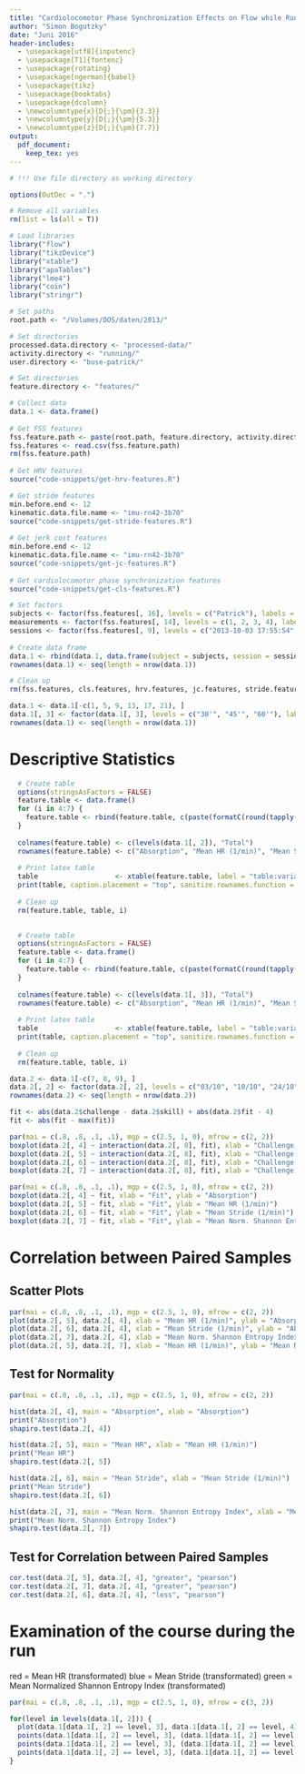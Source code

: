 ```yaml
---
title: "Cardiolocomotor Phase Synchronization Effects on Flow while Running"
author: "Simon Bogutzky"
date: "Juni 2016"
header-includes:
  - \usepackage[utf8]{inputenc} 
  - \usepackage[T1]{fontenc}
  - \usepackage{rotating}
  - \usepackage[ngerman]{babel}
  - \usepackage{tikz}
  - \usepackage{booktabs} 
  - \usepackage{dcolumn}
  - \newcolumntype{x}{D{;}{\pm}{3.3}} 
  - \newcolumntype{y}{D{;}{\pm}{5.3}}
  - \newcolumntype{z}{D{;}{\pm}{7.7}}
output: 
  pdf_document: 
    keep_tex: yes
---
```


```r
# !!! Use file directory as working directory 

options(OutDec = ".")

# Remove all variables
rm(list = ls(all = T))

# Load libraries
library("flow")
library("tikzDevice")
library("xtable")
library("apaTables")
library("lme4") 
library("coin")
library("stringr")

# Set paths
root.path <- "/Volumes/DOS/daten/2013/"

# Set directories
processed.data.directory <- "processed-data/"
activity.directory <- "running/"
user.directory <- "buse-patrick/"

```

```r

# Set directories
feature.directory <- "features/"

# Collect data
data.1 <- data.frame()
    
# Get FSS features
fss.feature.path <- paste(root.path, feature.directory, activity.directory, user.directory, "fss-features.csv", sep = "")
fss.features <- read.csv(fss.feature.path)
rm(fss.feature.path)
    
# Get HRV features
source("code-snippets/get-hrv-features.R")

# Get stride features
min.before.end <- 12
kinematic.data.file.name <- "imu-rn42-3b70"
source("code-snippets/get-stride-features.R")
    
# Get jerk cost features
min.before.end <- 12
kinematic.data.file.name <- "imu-rn42-3b70"
source("code-snippets/get-jc-features.R")
    
# Get cardiolocomotor phase synchronization features
source("code-snippets/get-cls-features.R") 

# Set factors
subjects <- factor(fss.features[, 16], levels = c("Patrick"), labels = c("Male"))
measurements <- factor(fss.features[, 14], levels = c(1, 2, 3, 4), labels = c("15'", "30'", "45'", "60'"))
sessions <- factor(fss.features[, 9], levels = c("2013-10-03 17:55:54", "2013-10-10 17:41:56", "2013-10-17 18:07:11", "2013-10-24 17:32:14", "2013-10-31 18:31:19", "2013-11-07 17:34:06"), labels = c("03/10", "10/10", "17/10", "24/10", "31/10", "07/11"))
  
# Create data frame
data.1 <- rbind(data.1, data.frame(subject = subjects, session = sessions, measurement = measurements, absorption = fss.features[, 3], mean.hr = hrv.features[, 3], mean.stride = 60000 / stride.features[, 1], mean.nsei = cls.features[, 2], challenge = fss.features[, 5], skill = fss.features[, 6], fit = fss.features[, 8]))
rownames(data.1) <- seq(length = nrow(data.1))

# Clean up
rm(fss.features, cls.features, hrv.features, jc.features, stride.features, subjects, sessions, measurements)
```

```r
data.1 <- data.1[-c(1, 5, 9, 13, 17, 21), ]
data.1[, 3] <- factor(data.1[, 3], levels = c("30'", "45'", "60'"), labels = c("30'", "45'", "60'"))
rownames(data.1) <- seq(length = nrow(data.1))
```

# Descriptive Statistics

```r
    
  # Create table
  options(stringsAsFactors = FALSE)
  feature.table <- data.frame()
  for (i in 4:7) {
    feature.table <- rbind(feature.table, c(paste(formatC(round(tapply(data.1[, i], data.1[, 2], mean, na.rm=TRUE), 2), format = "f", digits = 2), ";", formatC(round(tapply(data.1[, i], data.1[, 2], sd, na.rm=TRUE), 2), format = "f", digits = 2)),  paste(formatC(round(mean(data.1[, i], na.rm=TRUE), 2), format = "f", digits = 2), ";", formatC(round(sd(data.1[, i], na.rm=TRUE), 2), format = "f", digits = 2))))
  }
  
  colnames(feature.table) <- c(levels(data.1[, 2]), "Total")
  rownames(feature.table) <- c("Absorption", "Mean HR (1/min)", "Mean Stride (1/min)", "Mean Norm. Shannon Entropy Index")
  
  # Print latex table
  table                   <- xtable(feature.table, label = "table:variables-session-wise", caption = "Variables: Mean $\\pm$ standard deviation of five session [$N = 3$]") 
  print(table, caption.placement = "top", sanitize.rownames.function = function(x){x}, comment = FALSE, booktabs = TRUE)
  
  # Clean up
  rm(feature.table, table, i)
  
```

```r
    
  # Create table
  options(stringsAsFactors = FALSE)
  feature.table <- data.frame()
  for (i in 4:7) {
    feature.table <- rbind(feature.table, c(paste(formatC(round(tapply(data.1[, i], data.1[, 3], mean, na.rm=TRUE), 2), format = "f", digits = 2), ";", formatC(round(tapply(data.1[, i], data.1[, 3], sd, na.rm=TRUE), 2), format = "f", digits = 2)),  paste(formatC(round(mean(data.1[, i], na.rm=TRUE), 2), format = "f", digits = 2), ";", formatC(round(sd(data.1[, i], na.rm=TRUE), 2), format = "f", digits = 2))))
  }
  
  colnames(feature.table) <- c(levels(data.1[, 3]), "Total")
  rownames(feature.table) <- c("Absorption", "Mean HR (1/min)", "Mean Stride (1/min)", "Mean Norm. Shannon Entropy Index")
  
  # Print latex table
  table                   <- xtable(feature.table, label = "table:variables-stop-wise", caption = "Variables: Mean $\\pm$ standard deviation of three stops [$N = 5$]") 
  print(table, caption.placement = "top", sanitize.rownames.function = function(x){x}, comment = FALSE, booktabs = TRUE)
  
  # Clean up
  rm(feature.table, table, i)
```

```r
data.2 <- data.1[-c(7, 8, 9), ]
data.2[, 2] <- factor(data.2[, 2], levels = c("03/10", "10/10", "24/10", "31/10", "07/11"), labels = c("03/10", "10/10", "24/10", "31/10", "07/11"))
rownames(data.2) <- seq(length = nrow(data.2))
```


```r

fit <- abs(data.2$challenge - data.2$skill) + abs(data.2$fit - 4)
fit <- abs(fit - max(fit))

par(mai = c(.8, .8, .1, .1), mgp = c(2.5, 1, 0), mfrow = c(2, 2))
boxplot(data.2[, 4] ~ interaction(data.2[, 8], fit), xlab = "Challenge.Fit", ylab = "Absorption")
boxplot(data.2[, 5] ~ interaction(data.2[, 8], fit), xlab = "Challenge.Fit", ylab = "Mean HR (1/min)")
boxplot(data.2[, 6] ~ interaction(data.2[, 8], fit), xlab = "Challenge.Fit", ylab = "Mean Stride (1/min)")
boxplot(data.2[, 7] ~ interaction(data.2[, 8], fit), xlab = "Challenge.Fit", ylab = "Mean Normalized Shannon Entropy Index")

par(mai = c(.8, .8, .1, .1), mgp = c(2.5, 1, 0), mfrow = c(2, 2))
boxplot(data.2[, 4] ~ fit, xlab = "Fit", ylab = "Absorption")
boxplot(data.2[, 5] ~ fit, xlab = "Fit", ylab = "Mean HR (1/min)")
boxplot(data.2[, 6] ~ fit, xlab = "Fit", ylab = "Mean Stride (1/min)")
boxplot(data.2[, 7] ~ fit, xlab = "Fit", ylab = "Mean Norm. Shannon Entropy Index")
```

# Correlation between Paired Samples

## Scatter Plots

```r
par(mai = c(.8, .8, .1, .1), mgp = c(2.5, 1, 0), mfrow = c(2, 2))
plot(data.2[, 5], data.2[, 4], xlab = "Mean HR (1/min)", ylab = "Absorption", pch = 21, bg = c("red", "yellow", "green", "darkgreen")[fit + 1])
plot(data.2[, 6], data.2[, 4], xlab = "Mean Stride (1/min)", ylab = "Absorption", pch = 21, bg = c("red", "yellow", "green", "darkgreen")[fit + 1])
plot(data.2[, 7], data.2[, 4], xlab = "Mean Norm. Shannon Entropy Index", ylab = "Absorption", pch = 21, bg = c("red", "yellow", "green", "darkgreen")[fit + 1])
plot(data.2[, 5], data.2[, 7], xlab = "Mean HR (1/min)", ylab = "Mean Norm. Shannon Entropy Index", pch = 21, bg = c("red", "yellow", "green", "darkgreen")[fit + 1])
```

## Test for Normality

```r
par(mai = c(.8, .8, .1, .1), mgp = c(2.5, 1, 0), mfrow = c(2, 2))

hist(data.2[, 4], main = "Absorption", xlab = "Absorption")
print("Absorption")
shapiro.test(data.2[, 4])

hist(data.2[, 5], main = "Mean HR", xlab = "Mean HR (1/min)")
print("Mean HR")
shapiro.test(data.2[, 5])

hist(data.2[, 6], main = "Mean Stride", xlab = "Mean Stride (1/min)")
print("Mean Stride")
shapiro.test(data.2[, 6])

hist(data.2[, 7], main = "Mean Norm. Shannon Entropy Index", xlab = "Mean Norm. Shannon Entropy Index")
print("Mean Norm. Shannon Entropy Index")
shapiro.test(data.2[, 7])
```

## Test for Correlation between Paired Samples

```r
cor.test(data.2[, 5], data.2[, 4], "greater", "pearson")
cor.test(data.2[, 7], data.2[, 4], "greater", "pearson")
cor.test(data.2[, 6], data.2[, 4], "less", "pearson")
```

# Examination of the course during the run
red = Mean HR (transformated)
blue = Mean Stride (transformated)
green = Mean Normalized Shannon Entropy Index (transformated)

```r
par(mai = c(.8, .8, .1, .1), mgp = c(2.5, 1, 0), mfrow = c(3, 2))

for(level in levels(data.1[, 2])) {
  plot(data.1[data.1[, 2] == level, 3], data.1[data.1[, 2] == level, 4], type = "b", sub = data.1[data.1[, 2] == level, 2], ylim = c(2, 7), ylab = "Absorption")
  points(data.1[data.1[, 2] == level, 3], (data.1[data.1[, 2] == level, 5] / max(data.1[, 5], na.rm = TRUE)) * 7, type = "b", col = "red")
  points(data.1[data.1[, 2] == level, 3], (data.1[data.1[, 2] == level, 6] / max(data.1[, 6], na.rm = TRUE)) * 7, type = "b", col = "blue")
  points(data.1[data.1[, 2] == level, 3], (data.1[data.1[, 2] == level, 7] / max(data.1[, 7], na.rm = TRUE)) * 7, type = "b", col = "green")
}
```

